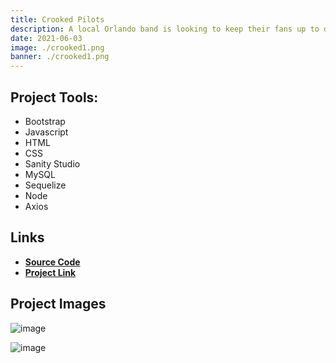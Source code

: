 ```yaml
---
title: Crooked Pilots
description: A local Orlando band is looking to keep their fans up to date with events and wanted a website that will allow them to express their creative minds. Here is the results!
date: 2021-06-03
image: ./crooked1.png
banner: ./crooked1.png
---
```


<Row>
<Col>

## Project Tools:

* Bootstrap
* Javascript
* HTML
* CSS
* Sanity Studio
* MySQL
* Sequelize
* Node
* Axios


</Col>
<Col>

## Links

*  **[Source Code](https://github.com/02Dade12/crookedpilots)**
*  **[Project Link](https://crookedpilots.herokuapp.com/)**

</Col>
</Row>




## Project Images

<Row>
<Col>

![image](./crooked1.png)

</Col>
<Col>

![image](./crooked2.png)

</Col>
</Row>


